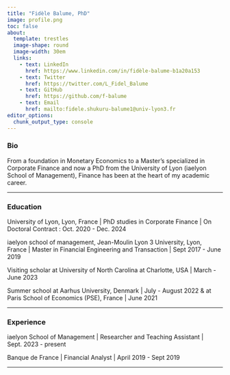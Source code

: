 ```yaml
---
title: "Fidèle Balume, PhD"
image: profile.png
toc: false
about: 
  template: trestles
  image-shape: round
  image-width: 30em
  links:
    - text: LinkedIn
      href: https://www.linkedin.com/in/fidèle-balume-b1a20a153
    - text: Twitter
      href: https://twitter.com/L_Fidel_Balume
    - text: GitHub
      href: https://github.com/f-balume
    - text: Email
      href: mailto:fidele.shukuru-balume1@univ-lyon3.fr
editor_options: 
  chunk_output_type: console
---
```


### Bio

From a foundation in Monetary Economics to a Master's specialized in Corporate Finance and now a PhD from the University of Lyon (iaelyon School of Management), Finance has been at the heart of my academic career.

------------------------------------------------------------------------

### Education

University of Lyon, Lyon, France \| PhD studies in Corporate Finance \| On Doctoral Contract : Oct. 2020 - Dec. 2024

iaelyon school of management, Jean-Moulin Lyon 3 University, Lyon, France \| Master in Financial Engineering and Transaction \| Sept 2017 - June 2019

Visiting scholar at University of North Carolina at Charlotte, USA \| March - June 2023

Summer school at Aarhus University, Denmark \| July - August 2022 & at Paris School of Economics (PSE), France \| June 2021

------------------------------------------------------------------------

### Experience

iaelyon School of Management \| Researcher and Teaching Assistant \| Sept. 2023 - present

Banque de France \| Financial Analyst \| April 2019 - Sept 2019

------------------------------------------------------------------------

